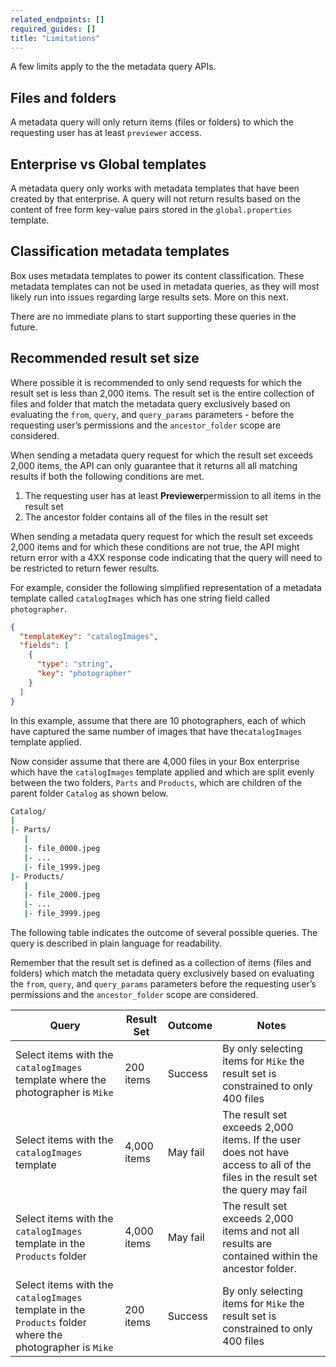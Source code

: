 ```yaml
---
related_endpoints: []
required_guides: []
title: "Limitations"
---
```

A few limits apply to the the metadata query APIs.

## Files and folders

​A metadata query will only return items (files or folders) to which the
requesting user has at least `previewer` access.

## Enterprise vs Global templates

A metadata query only works with metadata templates that have been created by
that enterprise. A query will not return results based on the content of free
form key-value pairs stored in the `​global.properties` template.

## Classification metadata templates

Box uses metadata templates to power its content classification. These metadata
templates can not be used in metadata queries, as they will most likely run
into issues regarding large results sets. More on this next.

There are no immediate plans to start supporting these queries in the future.

## Recommended result set size

Where possible it is recommended to only send requests for which the result
set is less than 2,000 items.​ The ​result set​ is the entire collection of
files and folder that match the metadata query exclusively based on evaluating
the `​from​`, `​query​`, and `​query_params​` parameters - before the requesting
user’s permissions and the `​ancestor_folder​` scope are considered.

When sending a metadata query request for which the result set exceeds 2,000
items, the API can only guarantee that it returns all all matching results if
both the following conditions are met.

1. The requesting user has at least **​Previewer** ​permission to all items in the result set
2. The ancestor folder contains all of the files in the result set

When sending a metadata query request for which the result set exceeds 2,000
items and for which these conditions are not true, the API might return error
with a 4XX response code indicating that the query will need to be restricted to
return fewer results.

For example, consider the following simplified representation of a metadata
template called `catalogImages​` which has one string field called
`​photographer`.

```json
{
  "templateKey": "catalogImages",
  "fields": [
    {
      "type": "string",
      "key": "photographer"
    }
  ]
}
```

In this example, assume that there are 10 photographers, each of which have
captured the same number of images that have the ​`catalogImages​` template
applied.

Now consider assume that there are 4,000 files in your Box enterprise
which have the `catalogImages` template ​applied and which are split evenly
between the two folders,​ `Parts​` and `Products`, ​which are children of the
parent folder `​Catalog​` as shown below.

```sh
Catalog/
|
|- Parts/
   |
   |- file_0000.jpeg
   |- ...
   |- file_1999.jpeg
|- Products/
   |
   |- file_2000.jpeg
   |- ...
   |- file_3999.jpeg
```

The following table indicates the outcome of several possible queries. The query
is described in plain language for readability.

Remember that the ​result set ​is defined as a collection of items (files and
folders) which match the metadata query exclusively based on evaluating the
`​from​`, `​query​`, and `​query_params` parameters before the requesting user’s
permissions and the `​ancestor_folder​` scope are considered.

| Query                                                                                                      | Result Set  | Outcome  | Notes                                                                                                                         |
|------------------------------------------------------------------------------------------------------------|-------------|----------|-------------------------------------------------------------------------------------------------------------------------------|
| Select items with the `catalogImages` ​template where the ​photographer​ is `Mike`                            | 200 items   | Success  | By only selecting items for `Mike` the result set is constrained to only 400 files                                            |
| Select items with the `catalogImages` ​template                                                             | 4,000 items | May fail | The result set exceeds 2,000 items. If the user does not have access to all of the files in the result set the query may fail |
| Select items with the `catalogImages` ​template in the `Products​` folder                                    | 4,000 items | May fail | The result set exceeds 2,000 items and not all results are contained within the ancestor folder.                              |
| Select items with the `catalogImages` ​template in the `Products` folder where the photographer​ is `Mike`   | 200 items   | Success  | By only selecting items for `Mike` the result set is constrained to only 400 files                                            |
